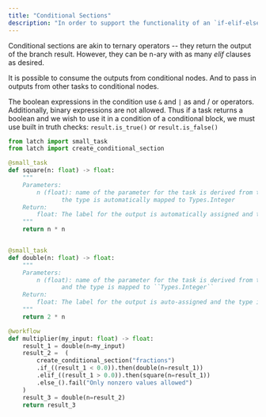 ```yaml
---
title: "Conditional Sections"
description: "In order to support the functionality of an `if-elif-else` clause within the body of a workflow, we introduce the method `create_conditional_section`. This method creates a new conditional section in a workflow, allowing a user to conditionally execute a task based on the value of a task result."
---
```


Conditional sections are akin to ternary operators -- they return the output of the branch result. However, they can be n-ary with as many _elif_ clauses as desired.

It is possible to consume the outputs from conditional nodes. And to pass in outputs from other tasks to conditional nodes.

The boolean expressions in the condition use `&` and `|` as and / or operators. Additionally, binary expressions are not allowed. Thus if a task returns a boolean and we wish to use it in a condition of a conditional block, we must use built in truth checks: `result.is_true()` or `result.is_false()`

```python
from latch import small_task
from latch import create_conditional_section

@small_task
def square(n: float) -> float:
    """
    Parameters:
        n (float): name of the parameter for the task is derived from the name of the input variable, and
               the type is automatically mapped to Types.Integer
    Return:
        float: The label for the output is automatically assigned and the type is deduced from the annotation
    """
    return n * n


@small_task
def double(n: float) -> float:
    """
    Parameters:
        n (float): name of the parameter for the task is derived from the name of the input variable
               and the type is mapped to ``Types.Integer``
    Return:
        float: The label for the output is auto-assigned and the type is deduced from the annotation
    """
    return 2 * n

@workflow
def multiplier(my_input: float) -> float:
    result_1 = double(n=my_input)
    result_2 =  (
        create_conditional_section("fractions")
        .if_((result_1 < 0.0)).then(double(n=result_1))
        .elif_((result_1 > 0.0)).then(square(n=result_1))
        .else_().fail("Only nonzero values allowed")
    )
    result_3 = double(n=result_2)
    return result_3
```
